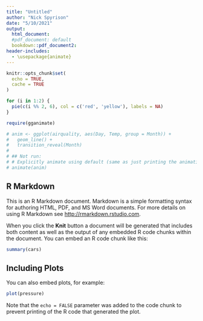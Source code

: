 ```yaml
---
title: "Untitled"
author: "Nick Spyrison"
date: "5/10/2021"
output: 
  html_document:
  #pdf_document: default
  bookdown::pdf_document2:
header-includes: 
  - \usepackage{animate}
---
```


```r
knitr::opts_chunk$set(
  echo = TRUE,
  cache = TRUE
)
```

```r
for (i in 1:2) {
  pie(c(i %% 2, 6), col = c('red', 'yellow'), labels = NA)
}
```

```r
require(gganimate)

# anim <- ggplot(airquality, aes(Day, Temp, group = Month)) + 
#   geom_line() + 
#   transition_reveal(Month)
# 
# ## Not run: 
# # Explicitly animate using default (same as just printing the animation)
# animate(anim)
```

## R Markdown

This is an R Markdown document. Markdown is a simple formatting syntax for authoring HTML, PDF, and MS Word documents. For more details on using R Markdown see <http://rmarkdown.rstudio.com>.

When you click the **Knit** button a document will be generated that includes both content as well as the output of any embedded R code chunks within the document. You can embed an R code chunk like this:

```r
summary(cars)
```

## Including Plots

You can also embed plots, for example:

```r
plot(pressure)
```

Note that the `echo = FALSE` parameter was added to the code chunk to prevent printing of the R code that generated the plot.
